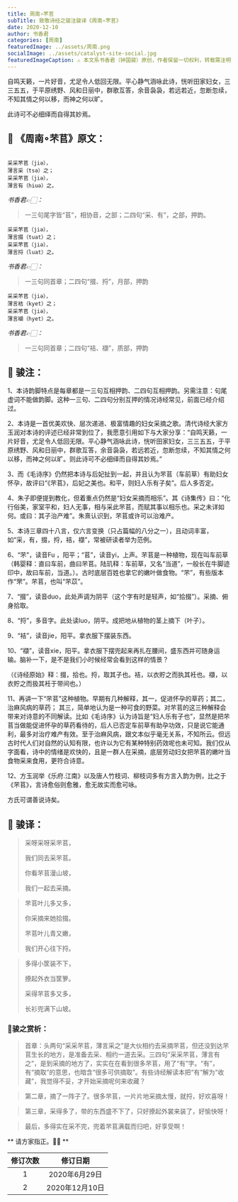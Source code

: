 ```yaml
---
title: 周南∘芣苢
subTitle: 致敬诗经之骏注骏译《周南∘芣苢》 
date: 2020-12-10 
author: 书香君
categories: [周南]
featuredImage: ../assets/周南.png
socialImage: ../assets/catalyst-site-social.jpg
featuredImageCaption: ⚠️️ 本文系书香君（钟国骏）原创，作者保留一切权利，转载需注明出处。
---
```


自鸣天籁，一片好音，尤足令人低回无限。平心静气涵咏此诗，恍听田家妇女，三三五五，于平原绣野、风和日丽中，群歌互答，余音袅袅，若远若近，忽断忽续，不知其情之何以移，而神之何以旷。

此诗可不必细绎而自得其妙焉。

## 🌼 《周南∘芣苢》原文：
```

采采芣苢（jiə），
薄言采（tsə）之；
采采芣苢（jiə），
薄言有（hiuə）之。

```
*书香君👉🏻：* 

> 一三句尾字皆“苢”，相协音，之部；二四句“采、有”，之部，押韵。

```
采采芣苢（jiə），
薄言掇（tuat）之；
采采芣苢（jiə），
薄言捋（luat）之。

```
*书香君👉🏻：* 

> 一三句同首章；二四句“掇、捋”，月部，押韵

```
采采芣苢（jiə），
薄言袺（kyet）之；
采采芣苢（jiə），
薄言襭（hyet）之。

```
*书香君👉🏻：* 

> 一三句同首章；二四句“袺、襭”，质部，押韵

## 🍁️ 骏注：

1、本诗韵脚特点是每章都是一三句互相押韵、二四句互相押韵。另需注意：句尾虚词不能做韵脚。这种一三句、二四句分别互押的情况诗经常见，前面已经介绍过。

2、本诗是一首优美欢快、层次递进、极富情趣的妇女采摘之歌。清代诗经大家方玉润对本诗的评述已经非常到位了，我愿意引用如下与大家分享：“自鸣天籁，一片好音，尤足令人低回无限。平心静气涵咏此诗，恍听田家妇女，三三五五，于平原绣野、风和日丽中，群歌互答，余音袅袅，若远若近，忽断忽续，不知其情之何以移，而神之何以旷。则此诗可不必细绎而自得其妙焉。”

3、而《毛诗序》仍然把本诗与后妃扯到一起，并且认为芣苢（车前草）有助妇女怀孕，故评曰“《芣苢》，后妃之美也。和平，则妇人乐有子矣”。后人多否定。

4、朱子即便提到教化，但着重点仍然是“妇女采摘而相乐”。其《诗集传》曰：“化行俗美，家室平和，妇人无事，相与采此芣苢，而赋其事以相乐也。采之未详如何。或曰：其子治产难”。朱熹认识到，芣苢或许可以治难产。

5、本诗三章四十八言，仅六言变换（只占篇幅的八分之一），且动词丰富，如“采，有，掇，捋，袺，襭”，常被研读者举为范例。

6、“芣”，读音Fu ，阳平；“苢”，读音yi，上声。芣苢是一种植物，现在叫车前草（韩婴释：直曰车前，曲曰芣苢。陆玑释：车前草，又名“当道”，一般长在牛脚迹印中，故曰车前，当道。）。古时底层百姓也拿它的嫩叶做食物。“芣”，有些版本作“罘”。芣苢，也叫“芣苡”。

7、“掇”，读音duo，此处声调为阴平（这个字有时是轻声，如“拾掇”）。采摘、俯身拾取。

8、“捋”，多音字。此处读luo，阴平。成把地从植物的茎上摘下（叶子）。

9、“袺”，读音jie，阳平。拿衣服下摆装东西。

10、“襭”，读音xie，阳平。拿衣服下摆兜起来再扎在腰间，盛东西并可随身运输。脑补一下，是不是我们小时候经常会看到这样的情景？

（《诗经原始》释：掇，拾也。捋，取其子也。袺，以衣貯之而执其衽也。襭，以衣貯之而扱其衽于带间也。）

11、再讲一下“芣苢”这种植物。早期有几种解释，其一，促进怀孕的草药；其二，治麻风病的草药； 其三，简单地认为是一种可食的野菜。对芣苢的这三种解释会带来对诗意的不同解读。比如《毛诗序》认为诗旨是“妇人乐有子也”，显然是把芣苢当做能促进怀孕的草药看待的，后人已否定车前草有助孕功效，只是说它能通利，最多对治疗难产有效。至于治麻风病，跟文本似乎毫无关系，不知所云。但远古时代人们对自然的认知有限，也许以为它有某种特别药效呢也未可知。我们仅从字面看，诗中的情绪是欢快的，且是一群人在采摘，底层劳动妇女把芣苢的嫩叶当食物采来食用，更符合诗意。

12、方玉润举《乐府.江南》以及唐人竹枝词、柳枝词多有方言入韵为例，比之于《芣苢》，言诗愈俗则愈雅，愈无故实而愈可咏。

方氏可谓善说诗矣。

## 🍁️ 骏译：

> 采呀采呀采芣苢，
> 
> 我们同去采芣苢。
> 
> 你看芣苢漫山坡，
> 
> 我们一起去采摘。

> 芣苢叶儿多又多，
> 
> 你采摘来她拾掇。
> 
> 芣苢叶儿青又嫩，
> 
> 我们开心往下捋。

> 多得小筐装不下，
> 
> 撩起外衣当筐箩。
> 
> 采得芣苢多又多，
> 
> 长衫兜满下山坡。

### 🍃骏之赏析：

> 首章：头两句“采采芣苢，薄言采之”是大伙相约去采摘芣苢，但还没到达芣苢生长的地方，是准备去采、相约一道去采。三四句“采采芣苢，薄言有之”，是到采摘的地方了，实实在在看到很多芣苢，用了“有”字。“有”，有“摘取”的意思，也暗含“很多可供摘取”。有些诗经解读本把“有”解为“收藏”，我觉得不妥，才开始采摘呢何来收藏？

> 第二章，摘了一阵子了。很多芣苢，一片片地采摘太慢，就捋，好欢喜呀！

> 第三章，采得多了，带的东西盛不下了，只好撩起外裳来装了，好愉快呀！

> 最后，多得实在采不完，兜着芣苢满载而归吧，好享受啊！

** 请方家指正。🙏🏻 **

| 修订次数      | 修订日期 | 
|   :----: |    :----:   | 
| 1    | 2020年6月29日       | 
| 2    | 2020年12月10日       | 

